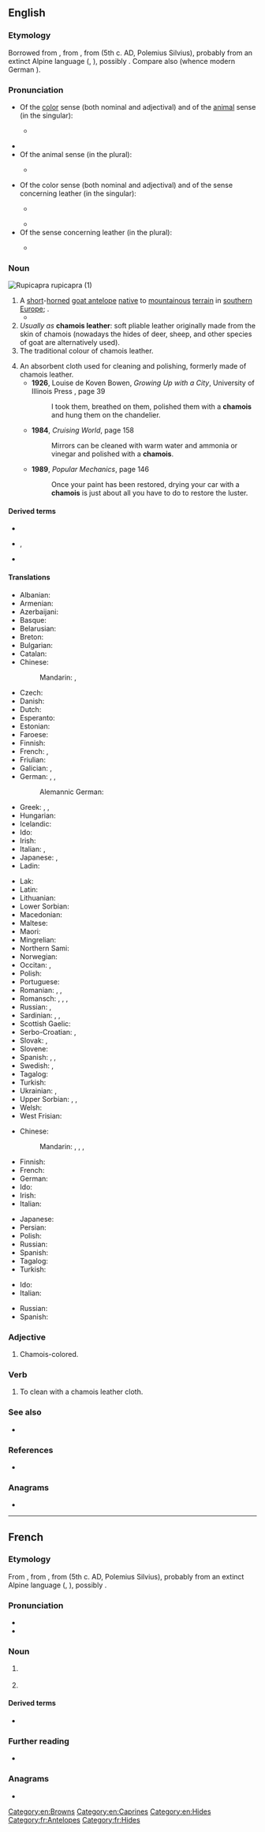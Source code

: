 ==English==
{{wikipedia}}

===Etymology===
Borrowed from {{bor|en|frm|chamois}}, from {{der|en|LL.|camox}}, from {{der|en|cel-gau|camox}} (5th c. AD, Polemius Silvius), probably from an extinct Alpine language ({{der|en|xrr|-}}, {{der|en|xlg|-}}), possibly {{der|en|ine-pro|*kem||without horns}}. Compare also {{cog|goh|gamiza||chamois}} (whence modern German {{m|de|Gämse}}).

===Pronunciation===
* Of the [[color]] sense (both nominal and adjectival) and of the [[animal]] sense (in the singular):
** {{a|RP}} {{IPA|en|/ˈʃæmwɑː/}}
* {{audio|en|En-us-chamois.ogg|Audio (US)}}
* Of the animal sense (in the plural):
** {{a|RP}} {{IPA|en|/ˈʃæmwɑːz/}}
* Of the color sense (both nominal and adjectival) and of the sense concerning leather (in the singular):
** {{a|RP}} {{IPA|en|/ˈʃæmi/}}
** {{rhymes|en|æmi}}
* Of the sense concerning leather (in the plural):
** {{a|RP}} {{IPA|en|/ˈʃæmiz/}}

===Noun===
[[Image:Rupicapra rupicapra 0.jpg|thumb|''Rupicapra rupicapra'' (1)]]
{{en-noun|~|es|chamois}}

# A [[short#Adjective|short]]-[[horned#Adjective|horned]] [[goat antelope]] [[native#Adjective|native]] to [[mountainous]] [[terrain]] in [[Southern Europe|southern Europe]]; {{taxlink|Rupicapra rupicapra|species|noshow=1|ver=161026}}.
#* {{RQ:Mary Shelley Frankenstein|edition=3rd|chapter=I|page=22|passage=When my father returned from Milan, he found playing with me in the hall of our villa a child fairer than pictured cherub&nbsp;– a creature who seemed to shed radiance from her looks and whose form and motions were lighter than the '''chamois''' of the hills.}}
# ''Usually as'' '''chamois leather''': soft pliable leather originally made from the skin of chamois (nowadays the hides of deer, sheep, and other species of goat are alternatively used).
# The traditional colour of chamois leather.
#: {{color panel|FBE4C7}}
# An absorbent cloth used for cleaning and polishing, formerly made of chamois leather.
#* '''1926''', Louise de Koven Bowen, ''Growing Up with a City'', University of Illinois Press {{ISBN|9780252070440}}, page 39
#*: I took them, breathed on them, polished them with a '''chamois''' and hung them on the chandelier.
#* '''1984''', ''Cruising World'', page 158
#*: Mirrors can be cleaned with warm water and ammonia or vinegar and polished with a '''chamois'''.
#* '''1989''', ''Popular Mechanics'', page 146
#*: Once your paint has been restored, drying your car with a '''chamois''' is just about all you have to do to restore the luster.

====Derived terms====
* {{l|en|cattle chamois}}
* {{l|en|chammy}}, {{l|en|shammy}}
* {{l|en|chamois leather}}

====Translations====
{{trans-top|A goat-like antelope}}
* Albanian: {{t|sq|dhia e egër}}
* Armenian: {{t+|hy|այծյամ}}
* Azerbaijani: {{t|az|qarapaça}}
* Basque: {{t|eu|sarrio}}
* Belarusian: {{t|be|са́рна|f|sc=Cyrl}}
* Breton: {{t|br|chamoez}}
* Bulgarian: {{t|bg|дива коза|f|sc=Cyrl}}
* Catalan: {{t+|ca|isard}}
* Chinese:
*: Mandarin: {{t|cmn|臆羚|tr=yìlíng|sc=Hani}}, {{t|cmn|岩羚羊|tr=yánlíngyáng|sc=Hani}}
* Czech: {{t+|cs|kamzík|m}}
* Danish: {{t|da|gemse}}
* Dutch: {{t+|nl|gems|f}}
* Esperanto: {{t|eo|ĉamo}}
* Estonian: {{t|et|mägikits}}
* Faroese: {{t|fo|gemsa|f}}
* Finnish: {{t+|fi|gemssi}}
* French: {{t+|fr|chamois|m}}, {{t+|fr|isard|m}}
* Friulian: {{t|fur|cjamoç}}
* Galician: {{t+|gl|rebezo}}, {{t|gl|gamuza|f}}
* German: {{t+|de|Gams|f}}, {{t+|de|Gemse|f}}, {{t+|de|Gämse|f}}
*: Alemannic German: {{t|gsw|Gemschi|n}}
* Greek: {{t+|el|αγριόγιδο|n|sc=Grek}}, {{t+|el|αγριοκάτσικο|n|sc=Grek}}, {{t+|el|αίγαγρος|m|sc=Grek}}
* Hungarian: {{t+|hu|zerge}}
* Icelandic: {{t|is|gemsa|f}}
* Ido: {{t+|io|chamo}}
* Irish: {{t|ga|seamaí|m}}
* Italian: {{t+|it|camoscio|m}}, {{t|it|rupicapra|f}}
* Japanese: {{t+|ja|シャモア|tr=shamoa|sc=Jpan}}, {{t+|ja|カモシカ|tr=kamojika|sc=Jpan}}
* Ladin: {{t|lld|ciamorc}}
{{trans-mid}}
* Lak: {{t|lbe|гьинта}}
* Latin: {{t|la|Rupicapra rupicapra}}
* Lithuanian: {{t|lt|gemzė}}
* Lower Sorbian: {{t|dsb|źiwa koza}}
* Macedonian: {{t|mk|дивокоза|f|sc=Cyrl}}
* Maltese: {{t|mt|kamoxx}}
* Maori: {{t|mi|temera}}
* Mingrelian: {{t|xmf|ერსქემი}}
* Northern Sami: {{t|se|álpagáica}}
* Norwegian: {{t|no|gemse}}
* Occitan: {{t|oc|camóç}}, {{t|oc|isard}}
* Polish: {{t+|pl|kozica|f}}
* Portuguese: {{t+|pt|camurça}}
* Romanian: {{t+|ro|șamoa|m}}, {{t+|ro|capră-neagră|f}}, {{t+|ro|capră-de-munte|f}}
* Romansch: {{t|rm|chamutsch|m}} {{qualifier|Rumantsch Grischun}}, {{t|rm|camutsch|m}} {{qualifier|Sursilvan}}, {{t|rm|tgamutsch|m}} {{qualifier|Sutsilvan, Surmiran}}, {{t|rm|chamuotsch|m}} {{qualifier|Puter, Vallader}}
* Russian: {{t+|ru|се́рна|f}}, {{t|ru|чёрный козёл|m}}
* Sardinian: {{t|sc|camussa}}, {{t|sc|crabu aresti}}, {{t|sc|camùsciu}}
* Scottish Gaelic: {{t|gd|somar}}
* Serbo-Croatian: {{t|sh|дивокоза|f}}, {{t+|sh|divokoza|f}}
* Slovak: {{t|sk|kamzík horský|m}}, {{t|sk|kamzík|m}}
* Slovene: {{t+|sl|gams|m}}
* Spanish: {{t+|es|gamuza|f}}, {{t+|es|rebeco|m}}, {{t+|es|sarrio|m}}
* Swedish: {{t+|sv|gems|c}}, {{t|sv|stenget|c}}
* Tagalog: {{t|tl|gamusa}}
* Turkish: {{t+|tr|dağ keçisi}}
* Ukrainian: {{t|uk|се́рна|f|sc=Cyrl}}, {{t|uk|са́рна|f|sc=Cyrl}}
* Upper Sorbian: {{t|hsb|kamzyk}}, {{t|hsb|gemsa}}, {{t|hsb|skalna koza}}
* Welsh: {{t|cy|gafrewig}}
* West Frisian: {{t|fy|gems}}
{{trans-bottom}}

{{trans-top|cloth}}
* Chinese:
*: Mandarin: {{t|cmn|沙穆瓦|tr=shāmùwǎ|sc=Hani}}, {{t+|cmn|麂皮|tr=jǐpí|sc=Hani}}, {{t|cmn|麂皮革|tr=jǐpígé|sc=Hani}}, {{t+|cmn|油鞣革|tr=yóuróugé|sc=Hani}}
* Finnish: {{t+|fi|säämiskä}}
* French: {{t+|fr|chamois|m}}
* German: {{t+|de|Sämischleder|n}}
* Ido: {{t+|io|chamopelo}}
* Irish: {{t|ga|seamaí|m}}
* Italian: {{t+|it|camoscio}}
{{trans-mid}}
* Japanese: {{t+|ja|シャモア|tr=shamoa|sc=Jpan}}
* Persian: {{t+|fa|کیمخت|tr=kimoxt}}
* Polish: {{t+|pl|giemza|f}}
* Russian: {{t+|ru|за́мша|f}}
* Spanish: {{t+|es|gamuza|f}}
* Tagalog: {{t|tl|gamusa}}
* Turkish: {{t+|tr|güderi}}
{{trans-bottom}}

{{trans-top|colour}}
* Ido: {{t+|io|chamea}}
* Italian: {{t+|it|camoscio}}
{{trans-mid}}
* Russian: {{t+check|ru|кори́чнево-жёлтый|m}} {{qualifier|цвет}}<!-- how can цвет be a qualifier?-->
* Spanish: {{t+|es|gamuza}}
{{trans-bottom}}

===Adjective===
{{en-adj|-}}

# Chamois-colored.

===Verb===
{{en-verb|es}}

# {{lb|en|transitive}} To clean with a chamois leather cloth.
#: {{synonyms|en|shammy}}

===See also===
* {{l|en|Appendix:Colors}}

===References===
* {{R:ine:Roberts}}

===Anagrams===
* {{anagrams|en|a=achimos|chamiso}}

[[Category:en:Browns]]
[[Category:en:Caprines]]
[[Category:en:Hides]]

----

==French==

===Etymology===
From {{inh|fr|frm|chamois}}, from {{inh|fr|LL.|camox}}, from {{der|fr|cel-gau|camox}} (5th c. AD, Polemius Silvius), probably from an extinct Alpine language ({{der|fr|xrr|-}}, {{der|fr|xlg|-}}), possibly {{der|fr|ine-pro|*kem||without horns}}.

===Pronunciation===
* {{fr-IPA}}
* {{audio|fr|Fr-chamois.ogg|Audio (France)}}

===Noun===
{{fr-noun|m|chamois}}

# {{l|en|chamois}} {{gloss|animal}}
# {{l|en|chamois}} {{gloss|leather}}

====Derived terms====
* {{l|fr|chamoiserie}}

===Further reading===
* {{R:TLFi}}

===Anagrams===
* {{l|fr|chômais}}

[[Category:fr:Antelopes]]
[[Category:fr:Hides]]